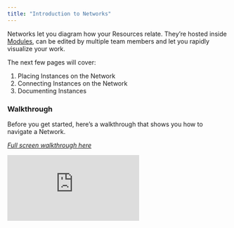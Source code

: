 ```yaml
---
title: "Introduction to Networks"
---
```

Networks let you diagram how your Resources relate. They’re hosted inside [Modules]( https://docs.artemisplatform.com/modulesintro), can be edited by multiple team members and let you rapidly visualize your work. 

The next few pages will cover: 
1.	Placing Instances on the Network
2.	Connecting Instances on the Network
3.	Documenting Instances 

### Walkthrough
Before you get started, here’s a walkthrough that shows you how to navigate a Network.


*[Full screen walkthrough here](https://app.supademo.com/demo/clfedj8ou0hnpq50hjvu3kjmq)*

<iframe src="https://app.supademo.com/embed/kbiWNcXjCMPUy2eSDdvTq" frameborder="0" webkitallowfullscreen="true" mozallowfullscreen="true" allowfullscreen style={{"width":"719px","height":"500px","border":"none"}}></iframe>
